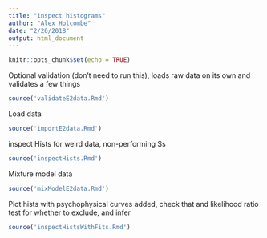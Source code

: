 ```yaml
---
title: "inspect histograms"
author: "Alex Holcombe"
date: "2/26/2018"
output: html_document
---
```


```r
knitr::opts_chunk$set(echo = TRUE)
```

Optional validation (don't need to run this), loads raw data on its own and validates a few things 

```r
source('validateE2data.Rmd')
```

Load data

```r
source('importE2data.Rmd')
```

inspect Hists for weird data, non-performing Ss

```r

source('inspectHists.Rmd')
```

Mixture model data

```r
source('mixModelE2data.Rmd')
```

Plot hists with psychophysical curves added,
check that and likelihood ratio test for whether to exclude, 
and infer
```r
source('inspectHistsWithFits.Rmd')
```